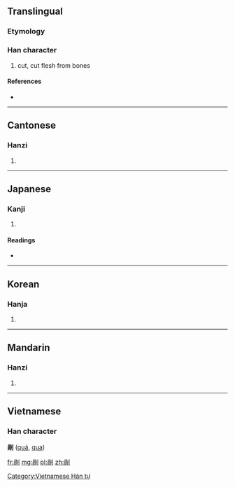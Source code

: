{{also|剐}}
==Translingual==

===Etymology===
{{Han compound|咼|刀|t2=knife|ls=ic}}

===Han character===
{{Han char|rn=18|rad=刀|as=09|sn=11|four=7220<sub>0</sub>|canj=月月中弓 (BBLN)}}

# cut, cut flesh from bones

====References====
* {{Han ref|kx=0142.200|dkj=02094|dj=0322.050|hdz=10345.010|uh=526E|ud=21102|bh=D46C|bd=54380}}

----

==Cantonese==

===Hanzi===
{{yue-hanzi|jyut=|y=wa2|sim=剐}}

# {{defn|lang=yue|sort=刀09}}

----

==Japanese==

===Kanji===
{{ja-kanji|grade=|rs=刀09}}

# {{defn|lang=ja|sort=刀09}}

====Readings====
* {{ja-readings|on=[[か]] (ka), [[け]] (ke)|kun=[[さく]] (saku)}}

----

==Korean==

===Hanja===
{{ko-hanja|hangeul=과|rv=gwa|mr=kwa}}

# {{defn|lang=ko|sort=刀09}}

----

==Mandarin==

===Hanzi===
{{cmn-hanzi|sim=剐|pin=[[guǎ]] ([[gua3]])|wg=kua<sup>3</sup>}}
# {{defn|lang=cmn|sort=刀09}}

----

==Vietnamese==
===Han character===
'''剮''' ([[quả]], [[qua]])

[[Category:Vietnamese Hán tự]]

[[fr:剮]]
[[mg:剮]]
[[pl:剮]]
[[zh:剮]]
